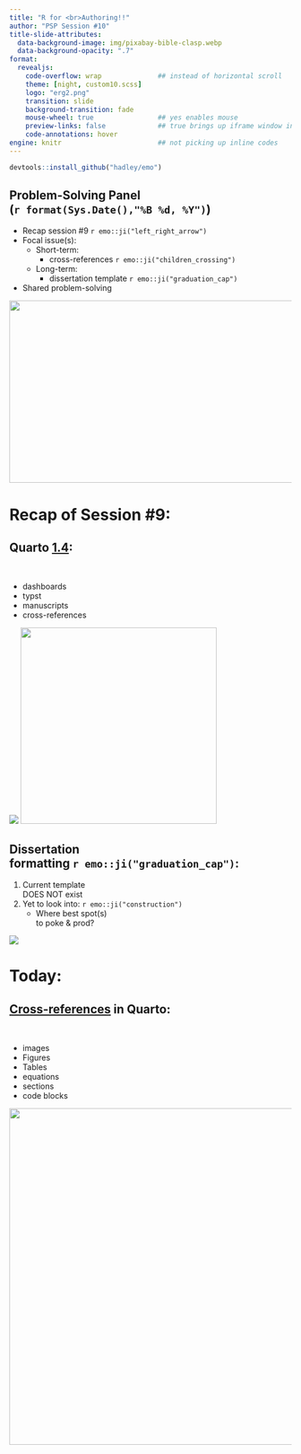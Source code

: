 ```yaml
---
title: "R for <br>Authoring!!" 
author: "PSP Session #10"
title-slide-attributes: 
  data-background-image: img/pixabay-bible-clasp.webp
  data-background-opacity: ".7"
format:
  revealjs:
    code-overflow: wrap              ## instead of horizontal scroll
    theme: [night, custom10.scss]
    logo: "erg2.png"
    transition: slide
    background-transition: fade
    mouse-wheel: true                ## yes enables mouse
    preview-links: false             ## true brings up iframe window instead of "site"
    code-annotations: hover 
engine: knitr                        ## not picking up inline codes
---
```


```r
devtools::install_github("hadley/emo")
```

## Problem-Solving Panel <br>(`r format(Sys.Date(),"%B %d, %Y")`)

::: {layout="[80,20]"}
::: first-column
-   Recap session #9 `r emo::ji("left_right_arrow")`
-   Focal issue(s):
    -   Short-term:
        - cross-references `r emo::ji("children_crossing")`
    -   Long-term:
        -   dissertation template `r emo::ji("graduation_cap")`
-   Shared problem-solving
:::

::: second-column
:::
:::

![](img/title9.JPG){.absolute top="170" right="-50" width="550" height="325"}

# Recap of Session #9:

## Quarto [1.4](https://quarto.org/docs/blog/posts/2024-01-24-1.4-release/):

::: {layout="[50,50]"}
::: first-column
<br />

+ [dashboards]{.fragment .semi-fade-out fragment-index=1}
+ [typst]{.fragment .semi-fade-out fragment-index=1}
+ [manuscripts]{.fragment .semi-fade-out fragment-index=1}
+ cross-references
:::

::: second
:::
:::

![](https://tapintobalance.com/wp-content/uploads/2013/09/new-release-banner.fw_1.png){.absolute top="0" right="30"}
![](https://media.giphy.com/media/v1.Y2lkPTc5MGI3NjExenVtbWFmNnJuaHY5Y2FmY3JnZHplcXJlbjUzMWxxa293amxjNXNjbCZlcD12MV9pbnRlcm5hbF9naWZfYnlfaWQmY3Q9Zw/GStLeae4F7VIs/giphy-downsized-large.gif){.absolute right="-50" top="200" height="350"}

## Dissertation <br>formatting `r emo::ji("graduation_cap")`:

1. [Current template <br>DOES NOT exist]{.fragment .strike}
2. Yet to look into: `r emo::ji("construction")`
    + Where best spot(s) <br>to poke & prod?
    
![](https://workexposed.files.wordpress.com/2009/09/far_side002.jpg){.absolute right="-30" bottom="0"}

# Today:

## [Cross-references](https://quarto.org/docs/authoring/cross-references.html) in Quarto:

::: {layout="[60,30]"}

::: first-column
:::

::: second-column
<br />

+ images
+ Figures
+ Tables
+ equations
+ sections
+ code blocks
:::
:::

![](https://conwaykitchen.com/cdn/shop/files/2207-LSTK.png?v=1689889598){.absolute top="100" left="0" height="600" width="600"}

